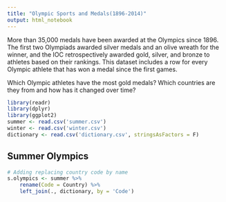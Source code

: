 ```yaml
---
title: "Olympic Sports and Medals(1896-2014)"
output: html_notebook
---
```


More than 35,000 medals have been awarded at the Olympics since 1896. The first two Olympiads awarded silver medals and an olive wreath for the winner, and the IOC retrospectively awarded gold, silver, and bronze to athletes based on their rankings. This dataset includes a row for every Olympic athlete that has won a medal since the first games. 

Which Olympic athletes have the most gold medals? Which countries are they from and how has it changed over time?

```r
library(readr)
library(dplyr)
library(ggplot2)
summer <- read.csv('summer.csv')
winter <- read.csv('winter.csv')
dictionary <- read.csv('dictionary.csv', stringsAsFactors = F)
```


## Summer Olympics

```r
# Adding replacing country code by name
s.olympics <- summer %>%
    rename(Code = Country) %>%
    left_join(., dictionary, by = 'Code')

```

